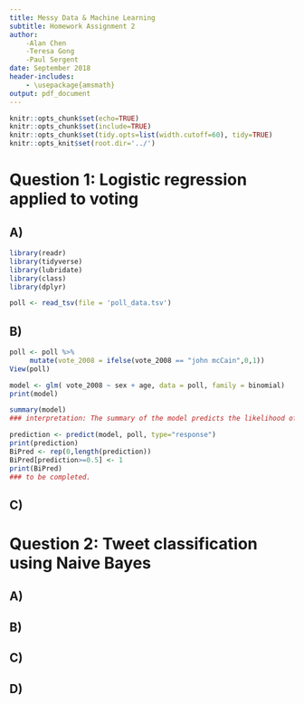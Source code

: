 ```yaml
---
title: Messy Data & Machine Learning
subtitle: Homework Assignment 2
author:
    -Alan Chen
    -Teresa Gong
    -Paul Sergent
date: September 2018
header-includes:
    - \usepackage{amsmath}
output: pdf_document
---
```


```r
knitr::opts_chunk$set(echo=TRUE)
knitr::opts_chunk$set(include=TRUE)
knitr::opts_chunk$set(tidy.opts=list(width.cutoff=60), tidy=TRUE)
knitr::opts_knit$set(root.dir='../')
```

# Question 1: Logistic regression applied to voting

## A)
```r
library(readr)
library(tidyverse)
library(lubridate)
library(class)
library(dplyr)

poll <- read_tsv(file = 'poll_data.tsv')
```
## B)
```r
poll <- poll %>%
     mutate(vote_2008 = ifelse(vote_2008 == "john mcCain",0,1))
View(poll)

model <- glm( vote_2008 ~ sex + age, data = poll, family = binomial)
print(model)
```
```r
summary(model)
### interpretation: The summary of the model predicts the likelihood of voting for Obama in the 2008  election for genders and each age groups. Each independent variable is statistically significant in the relationship with dependent variable. In general, males are less likely to vote for Obama. And for all age groups, in general, people who are older are less likely to vote for Obama. We consider the residual deviance because there are more than one variable in the model. Since 1-pchisq(13655-13472, 9999-9995) = 0, we reject the null hypothesis that the deviance is the same.
```
```r
prediction <- predict(model, poll, type="response")
print(prediction)
BiPred <- rep(0,length(prediction))
BiPred[prediction>=0.5] <- 1
print(BiPred)
### to be completed.
```
## C)


# Question 2: Tweet classification using Naive Bayes

## A)

## B)

## C)

## D)

